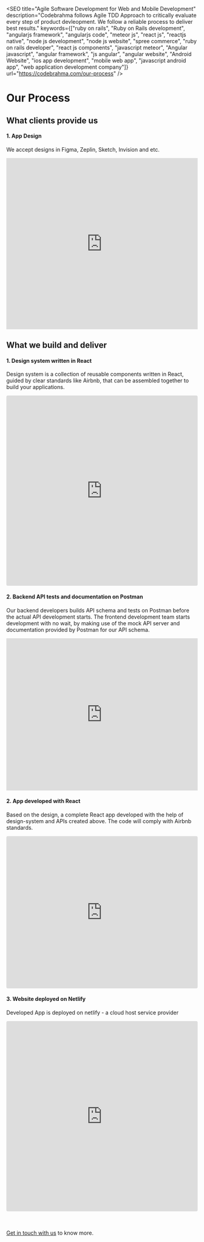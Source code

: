
<SEO
  title="Agile Software Development for Web and Mobile Development"
  description="Codebrahma follows Agile TDD Approach to critically evaluate every step of product devleopment. We follow a reliable process to deliver best results."
  keywords={["ruby on rails", "Ruby on Rails development", "angularjs framework", "angularjs code", "meteor js", "react js", "reactjs native", "node js development", "node js website", "spree commerce", "ruby on rails developer", "react js components", "javascript meteor", "Angular javascript", "angular framework", "js angular", "angular website", "Android Website", "ios app development", "mobile web app", "javascript android app", "web application development company"]}
  url="https://codebrahma.com/our-process"
/>

# Our Process

## What clients provide us
<Flex flexDirection="column" mt="2" >
  <Box width={1} pr="1">
    <H4>1. App Design</H4>
    <P>We accept designs in Figma, Zeplin, Sketch, Invision and etc.</P>
  </Box>
  <Box width={1}>
    <iframe
      style="border: none;"
      width="100%"
      height="450"
      src="https://www.figma.com/embed?embed_host=share&url=https%3A%2F%2Fwww.figma.com%2Fproto%2FxZl5puY8WXQkcndubpnIST%2FUntitled%3Fnode-id%3D1%253A2%26viewport%3D870%252C389%252C0.17661064863204956%26scaling%3Dscale-down-width"
      allowfullscreen
    ></iframe>
  </Box>
</Flex>

## What we build and deliver

<Flex flexDirection="column" mt="2" >
  <Box width={1} pr="1">
    <H4>1. Design system written in React</H4>
    <P>Design system is a collection of reusable components written in React, guided by clear standards like Airbnb, that can be assembled together to build your applications.</P>
  </Box>
  <Box width={1}>
    <iframe
      src="https://codesandbox.io/embed/design-system-for-serverless-zcry2?fontsize=14&hidenavigation=1&theme=dark&view=preview"
      style="width:100%; height:500px; border:0; border-radius: 4px; overflow:hidden;"
      title="Design system for serverless"
      allow="geolocation; microphone; camera; midi; vr; accelerometer; gyroscope; payment; ambient-light-sensor; encrypted-media; usb"
      sandbox="allow-modals allow-forms allow-popups allow-scripts allow-same-origin"
    ></iframe>
  </Box>
</Flex>

<Flex flexDirection="column" mt="2" >
  <Box width={1} pr="1">
    <H4>2. Backend API tests and documentation on Postman</H4>
    <P>
      Our backend developers builds API schema and tests on Postman before the actual API development starts. 
      The frontend development team starts development with no wait, by making use of the mock API server and documentation provided by Postman for our API schema. 
    </P>
  </Box>
  <VimeoVideoContainer>
    <iframe
      src="https://player.vimeo.com/video/390805379"
      width="100%"
      height="400"
      frameborder="0"
      allow="autoplay; fullscreen"
      allowfullscreen
    >
    </iframe>
</VimeoVideoContainer>
</Flex>

<Flex flexDirection="column" mt="3">
  <Box width={1} pr="1">
    <H4>2. App developed with React</H4>
    <P>Based on the design, a complete React app developed with the help of design-system and APIs created above. The code will comply with Airbnb standards.</P>
  </Box>
  <Box width={1}>
    <iframe
      src="https://codesandbox.io/embed/vigorous-platform-9b61d?autoresize=1&codemirror=1&fontsize=14&theme=dark&view=editor"
      style="width:100%; height:400px; border:0; border-radius: 4px; overflow:hidden;"
      title="vigorous-platform-9b61d"
      allow="geolocation; microphone; camera; midi; vr; accelerometer; gyroscope; payment; ambient-light-sensor; encrypted-media; usb"
      sandbox="allow-modals allow-forms allow-popups allow-scripts allow-same-origin"
    ></iframe>
  </Box>
</Flex>


<Flex flexDirection="column" mt="3">
  <Box width={1} pr="1">
    <H4>3. Website deployed on Netlify</H4>
    <P>Developed App is deployed on netlify - a cloud host service provider</P>
  </Box>
  <Box width={1}>
    <iframe
      src="https://codesandbox.io/embed/vigorous-platform-9b61d?autoresize=1&codemirror=1&fontsize=14&theme=dark&view=preview"
      style="width:100%; height:500px; border:0; border-radius: 4px; overflow:hidden;"
      title="vigorous-platform-9b61d"
      allow="geolocation; microphone; camera; midi; vr; accelerometer; gyroscope; payment; ambient-light-sensor; encrypted-media; usb"
      sandbox="allow-modals allow-forms allow-popups allow-scripts allow-same-origin"
    ></iframe>
  </Box>
</Flex>

<br/>
<br/>
<br/>

[Get in touch with us](/contact) to know more.
